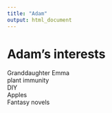 ```yaml
---
title: "Adam"
output: html_document
---
```

# Adam’s interests 
Granddaughter Emma
<br>
plant immunity
<br>
DIY
<br>
Apples
<br>
Fantasy novels